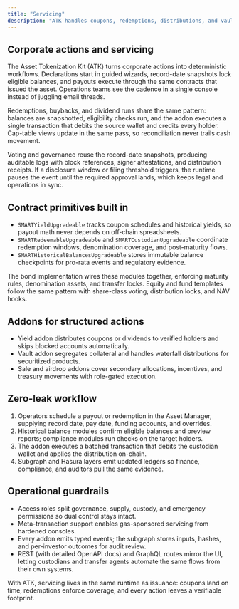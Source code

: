 ```yaml
---
title: "Servicing"
description: "ATK handles coupons, redemptions, distributions, and vault events without spreadsheet choreography."
---
```


## Corporate actions and servicing

The Asset Tokenization Kit (ATK) turns corporate actions into deterministic workflows. Declarations start in guided wizards, record-date snapshots lock eligible balances, and payouts execute through the same contracts that issued the asset. Operations teams see the cadence in a single console instead of juggling email threads.

Redemptions, buybacks, and dividend runs share the same pattern: balances are snapshotted, eligibility checks run, and the addon executes a single transaction that debits the source wallet and credits every holder. Cap-table views update in the same pass, so reconciliation never trails cash movement.

Voting and governance reuse the record-date snapshots, producing auditable logs with block references, signer attestations, and distribution receipts. If a disclosure window or filing threshold triggers, the runtime pauses the event until the required approval lands, which keeps legal and operations in sync.

## Contract primitives built in

- `SMARTYieldUpgradeable` tracks coupon schedules and historical yields, so payout math never depends on off-chain spreadsheets.
- `SMARTRedeemableUpgradeable` and `SMARTCustodianUpgradeable` coordinate redemption windows, denomination coverage, and post-maturity flows.
- `SMARTHistoricalBalancesUpgradeable` stores immutable balance checkpoints for pro-rata events and regulatory evidence.

The bond implementation wires these modules together, enforcing maturity rules, denomination assets, and transfer locks. Equity and fund templates follow the same pattern with share-class voting, distribution locks, and NAV hooks.

## Addons for structured actions

- Yield addon distributes coupons or dividends to verified holders and skips blocked accounts automatically.
- Vault addon segregates collateral and handles waterfall distributions for securitized products.
- Sale and airdrop addons cover secondary allocations, incentives, and treasury movements with role-gated execution.

## Zero-leak workflow

1. Operators schedule a payout or redemption in the Asset Manager, supplying record date, pay date, funding accounts, and overrides.
2. Historical balance modules confirm eligible balances and preview reports; compliance modules run checks on the target holders.
3. The addon executes a batched transaction that debits the custodian wallet and applies the distribution on-chain.
4. Subgraph and Hasura layers emit updated ledgers so finance, compliance, and auditors pull the same evidence.

## Operational guardrails

- Access roles split governance, supply, custody, and emergency permissions so dual control stays intact.
- Meta-transaction support enables gas-sponsored servicing from hardened consoles.
- Every addon emits typed events; the subgraph stores inputs, hashes, and per-investor outcomes for audit review.
- REST (with detailed OpenAPI docs) and GraphQL routes mirror the UI, letting custodians and transfer agents automate the same flows from their own systems.

With ATK, servicing lives in the same runtime as issuance: coupons land on time, redemptions enforce coverage, and every action leaves a verifiable footprint.
